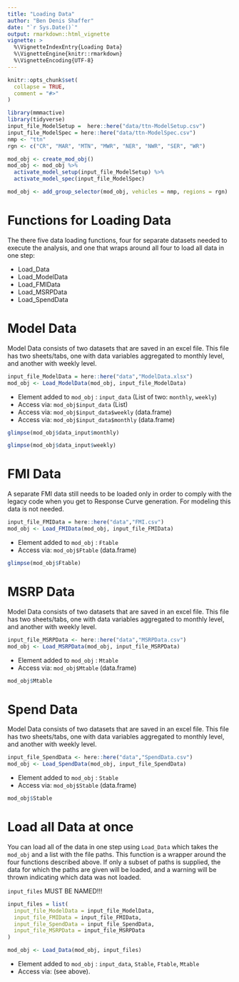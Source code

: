```yaml
---
title: "Loading Data"
author: "Ben Denis Shaffer"
date: "`r Sys.Date()`"
output: rmarkdown::html_vignette
vignette: >
  %\VignetteIndexEntry{Loading Data}
  %\VignetteEngine{knitr::rmarkdown}
  %\VignetteEncoding{UTF-8}
---
```


```r
knitr::opts_chunk$set(
  collapse = TRUE,
  comment = "#>"
)
```

```r
library(mmmactive)
library(tidyverse)
input_file_ModelSetup =  here::here("data/ttn-ModelSetup.csv")
input_file_ModelSpec = here::here("data/ttn-ModelSpec.csv")
nmp <- "ttn"
rgn <- c("CR", "MAR", "MTN", "MWR", "NER", "NWR", "SER", "WR")

mod_obj <- create_mod_obj()
mod_obj <- mod_obj %>% 
  activate_model_setup(input_file_ModelSetup) %>%
  activate_model_spec(input_file_ModelSpec)

mod_obj <- add_group_selector(mod_obj, vehicles = nmp, regions = rgn)
```


# Functions for Loading Data

The there five data loading functions, four for separate datasets needed to execute the analysis, and one that wraps around all four to load all data in one step:

* Load_Data
* Load_ModelData
* Load_FMIData
* Load_MSRPData
* Load_SpendData

# Model Data

Model Data consists of two datasets that are saved in an excel file. This file has two sheets/tabs, one with data variables aggregated to monthly level, and another with weekly level.

```r
input_file_ModelData = here::here("data","ModelData.xlsx")
mod_obj <- Load_ModelData(mod_obj, input_file_ModelData)
```

* Element added to `mod_obj` : `input_data` (List of two: `monthly`, `weekly`)
* Access via: `mod_obj$input_data` (List)
* Access via: `mod_obj$input_data$weekly` (data.frame)
* Access via: `mod_obj$input_data$monthly` (data.frame)

```r
glimpse(mod_obj$data_input$monthly)
```


```r
glimpse(mod_obj$data_input$weekly)
```

# FMI Data

A separate FMI data still needs to be loaded only in order to comply with the legacy code when you get to Response Curve generation. For modeling this data is not needed.

```r
input_file_FMIData = here::here("data","FMI.csv")
mod_obj <- Load_FMIData(mod_obj, input_file_FMIData)
```

* Element added to `mod_obj` : `Ftable` 
* Access via: `mod_obj$Ftable` (data.frame)

```r
glimpse(mod_obj$Ftable)
```

# MSRP Data

Model Data consists of two datasets that are saved in an excel file. This file has two sheets/tabs, one with data variables aggregated to monthly level, and another with weekly level.

```r
input_file_MSRPData <- here::here("data","MSRPData.csv")
mod_obj <- Load_MSRPData(mod_obj, input_file_MSRPData)
```

* Element added to `mod_obj` : `Mtable` 
* Access via: `mod_obj$Mtable` (data.frame)

```r
mod_obj$Mtable
```

# Spend Data

Model Data consists of two datasets that are saved in an excel file. This file has two sheets/tabs, one with data variables aggregated to monthly level, and another with weekly level.

```r
input_file_SpendData <- here::here("data","SpendData.csv")
mod_obj <- Load_SpendData(mod_obj, input_file_SpendData)
```

* Element added to `mod_obj` : `Stable` 
* Access via: `mod_obj$Stable` (data.frame)

```r
mod_obj$Stable
```

# Load all Data at once

You can load all of the data in one step using `Load_Data` which takes the  `mod_obj` and a list with the file paths.
This function is a wrapper around the four functions described above. If only a subset of paths is supplied, the data for which the paths are given will be loaded, and a warning will be thrown indicating which data was not loaded.

`input_files` MUST BE NAMED!!!
```r
input_files = list(
  input_file_ModelData = input_file_ModelData,
  input_file_FMIData = input_file_FMIData,
  input_file_SpendData = input_file_SpendData,
  input_file_MSRPData = input_file_MSRPData
)

mod_obj <- Load_Data(mod_obj, input_files)
```

* Element added to `mod_obj` : `input_data`, `Stable`, `Ftable`, `Mtable`
* Access via: (see above).
